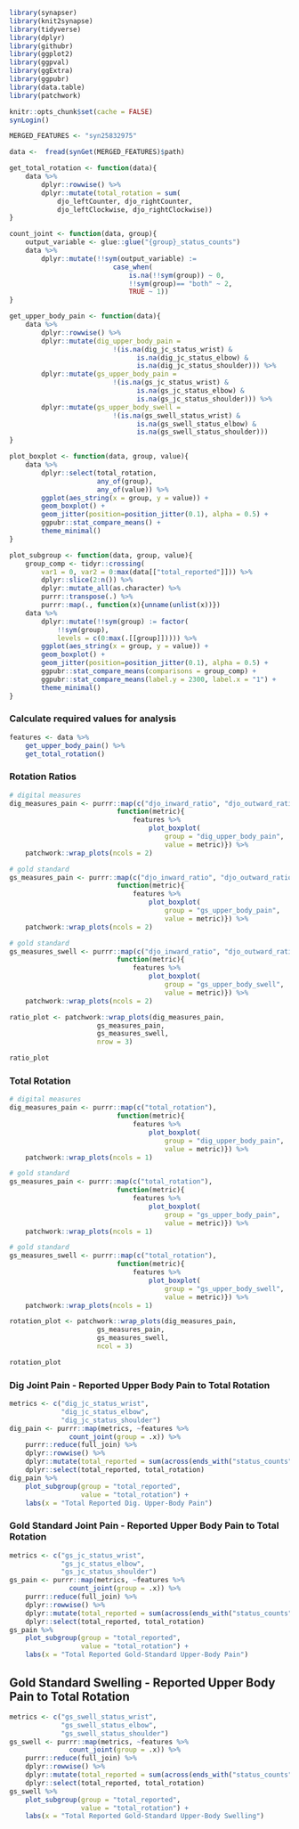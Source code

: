 ```r
library(synapser)
library(knit2synapse)
library(tidyverse)
library(dplyr)
library(githubr)
library(ggplot2)
library(ggpval)
library(ggExtra)
library(ggpubr)
library(data.table)
library(patchwork)

knitr::opts_chunk$set(cache = FALSE)
synLogin()
```

```r
MERGED_FEATURES <- "syn25832975"
```

```r
data <-  fread(synGet(MERGED_FEATURES)$path)
```

```r
get_total_rotation <- function(data){
    data %>% 
        dplyr::rowwise() %>% 
        dplyr::mutate(total_rotation = sum(
            djo_leftCounter, djo_rightCounter,
            djo_leftClockwise, djo_rightClockwise)) 
}

count_joint <- function(data, group){
    output_variable <- glue::glue("{group}_status_counts")
    data %>% 
        dplyr::mutate(!!sym(output_variable) := 
                          case_when(
                              is.na(!!sym(group)) ~ 0,
                              !!sym(group)== "both" ~ 2,
                              TRUE ~ 1))
}

get_upper_body_pain <- function(data){
    data %>%
        dplyr::rowwise() %>% 
        dplyr::mutate(dig_upper_body_pain = 
                          !(is.na(dig_jc_status_wrist) & 
                                is.na(dig_jc_status_elbow) & 
                                is.na(dig_jc_status_shoulder))) %>%
        dplyr::mutate(gs_upper_body_pain = 
                          !(is.na(gs_jc_status_wrist) & 
                                is.na(gs_jc_status_elbow) & 
                                is.na(gs_jc_status_shoulder))) %>%
        dplyr::mutate(gs_upper_body_swell = 
                          !(is.na(gs_swell_status_wrist) & 
                                is.na(gs_swell_status_elbow) & 
                                is.na(gs_swell_status_shoulder)))
}

plot_boxplot <- function(data, group, value){
    data %>%
        dplyr::select(total_rotation, 
                      any_of(group),
                      any_of(value)) %>%
        ggplot(aes_string(x = group, y = value)) +
        geom_boxplot() +
        geom_jitter(position=position_jitter(0.1), alpha = 0.5) +
        ggpubr::stat_compare_means() +
        theme_minimal()
}

plot_subgroup <- function(data, group, value){
    group_comp <- tidyr::crossing(
        var1 = 0, var2 = 0:max(data[["total_reported"]])) %>%
        dplyr::slice(2:n()) %>%
        dplyr::mutate_all(as.character) %>%
        purrr::transpose(.) %>% 
        purrr::map(., function(x){unname(unlist(x))})
    data %>%
        dplyr::mutate(!!sym(group) := factor(
            !!sym(group),
            levels = c(0:max(.[[group]])))) %>%
        ggplot(aes_string(x = group, y = value)) +
        geom_boxplot() +
        geom_jitter(position=position_jitter(0.1), alpha = 0.5) +
        ggpubr::stat_compare_means(comparisons = group_comp) +
        ggpubr::stat_compare_means(label.y = 2300, label.x = "1") +
        theme_minimal()
}
```

### Calculate required values for analysis
```r
features <- data %>% 
    get_upper_body_pain() %>% 
    get_total_rotation()
```


### Rotation Ratios
```r
# digital measures
dig_measures_pain <- purrr::map(c("djo_inward_ratio", "djo_outward_ratio"),
                           function(metric){
                               features %>% 
                                   plot_boxplot(
                                       group = "dig_upper_body_pain", 
                                       value = metric)}) %>%
    patchwork::wrap_plots(ncols = 2)

# gold standard
gs_measures_pain <- purrr::map(c("djo_inward_ratio", "djo_outward_ratio"),
                           function(metric){
                               features %>% 
                                   plot_boxplot(
                                       group = "gs_upper_body_pain", 
                                       value = metric)}) %>%
    patchwork::wrap_plots(ncols = 2)

# gold standard
gs_measures_swell <- purrr::map(c("djo_inward_ratio", "djo_outward_ratio"),
                           function(metric){
                               features %>% 
                                   plot_boxplot(
                                       group = "gs_upper_body_swell", 
                                       value = metric)}) %>%
    patchwork::wrap_plots(ncols = 2)

ratio_plot <- patchwork::wrap_plots(dig_measures_pain, 
                      gs_measures_pain, 
                      gs_measures_swell,
                      nrow = 3)

ratio_plot
```


### Total Rotation
```r
# digital measures
dig_measures_pain <- purrr::map(c("total_rotation"),
                           function(metric){
                               features %>% 
                                   plot_boxplot(
                                       group = "dig_upper_body_pain", 
                                       value = metric)}) %>%
    patchwork::wrap_plots(ncols = 1)

# gold standard
gs_measures_pain <- purrr::map(c("total_rotation"),
                           function(metric){
                               features %>% 
                                   plot_boxplot(
                                       group = "gs_upper_body_pain", 
                                       value = metric)}) %>%
    patchwork::wrap_plots(ncols = 1)

# gold standard
gs_measures_swell <- purrr::map(c("total_rotation"),
                           function(metric){
                               features %>% 
                                   plot_boxplot(
                                       group = "gs_upper_body_swell", 
                                       value = metric)}) %>%
    patchwork::wrap_plots(ncols = 1)

rotation_plot <- patchwork::wrap_plots(dig_measures_pain, 
                      gs_measures_pain, 
                      gs_measures_swell,
                      ncol = 3)

rotation_plot
```

### Dig Joint Pain  - Reported Upper Body Pain to Total Rotation
```r
metrics <- c("dig_jc_status_wrist",
             "dig_jc_status_elbow",
             "dig_jc_status_shoulder")
dig_pain <- purrr::map(metrics, ~features %>% 
               count_joint(group = .x)) %>% 
    purrr::reduce(full_join) %>% 
    dplyr::rowwise() %>%
    dplyr::mutate(total_reported = sum(across(ends_with("status_counts")))) %>% 
    dplyr::select(total_reported, total_rotation)
dig_pain %>%
    plot_subgroup(group = "total_reported", 
                  value = "total_rotation") + 
    labs(x = "Total Reported Dig. Upper-Body Pain")
```


### Gold Standard Joint Pain - Reported Upper Body Pain to Total Rotation
```r
metrics <- c("gs_jc_status_wrist",
             "gs_jc_status_elbow",
             "gs_jc_status_shoulder")
gs_pain <- purrr::map(metrics, ~features %>% 
               count_joint(group = .x)) %>% 
    purrr::reduce(full_join) %>% 
    dplyr::rowwise() %>%
    dplyr::mutate(total_reported = sum(across(ends_with("status_counts")))) %>% 
    dplyr::select(total_reported, total_rotation)
gs_pain %>%
    plot_subgroup(group = "total_reported", 
                  value = "total_rotation") + 
    labs(x = "Total Reported Gold-Standard Upper-Body Pain")
```


## Gold Standard Swelling - Reported Upper Body Pain to Total Rotation
```r
metrics <- c("gs_swell_status_wrist",
             "gs_swell_status_elbow",
             "gs_swell_status_shoulder")
gs_swell <- purrr::map(metrics, ~features %>% 
               count_joint(group = .x)) %>% 
    purrr::reduce(full_join) %>% 
    dplyr::rowwise() %>%
    dplyr::mutate(total_reported = sum(across(ends_with("status_counts")))) %>% 
    dplyr::select(total_reported, total_rotation)
gs_swell %>%
    plot_subgroup(group = "total_reported", 
                  value = "total_rotation") + 
    labs(x = "Total Reported Gold-Standard Upper-Body Swelling")
```